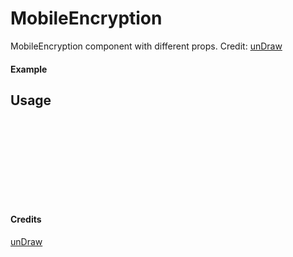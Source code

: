
<Meta of={MobileEncryption} title="unDraw/MobileEncryption" />

# MobileEncryption

MobileEncryption component with different props.
Credit: [unDraw](https://undraw.co/illustrations)

#### Example

<Canvas of={MobileEncryption.Primary} />

## Usage

```ts
import { MobileEncryption } from "yadl-ui";

const Example = () => {
  return (
      <MobileEncryption />
  );
};

export default Example;
```

#### Credits
[unDraw](https://undraw.co/illustrations)
